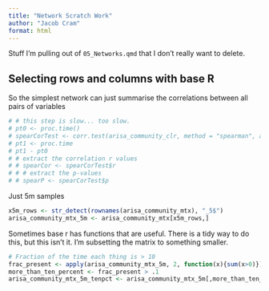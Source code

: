 ```yaml
---
title: "Network Scratch Work"
author: "Jacob Cram"
format: html
---
```


Stuff I'm pulling out of `05_Networks.qmd` that I don't really want to delete.

## Selecting rows and columns with base R

So the simplest network can just summarise the correlations between all pairs of variables
```r
# # this step is slow... too slow.
# pt0 <- proc.time()
# spearCorTest <- corr.test(arisa_community_clr, method = "spearman", adjust = "none")
# pt1 <- proc.time
# pt1 - pt0
# # extract the correlation r values
# # spearCor <- spearCorTest$r
# # # extract the p-values
# # spearP <- spearCorTest$p
```
Just 5m samples
```r
x5m_rows <- str_detect(rownames(arisa_community_mtx), "_5$")
arisa_community_mtx_5m <- arisa_community_mtx[x5m_rows,]
```

Sometimes base r has functions that are useful.
There is a tidy way to do this, but this isn't it. I'm subsetting the matrix to something smaller.
```r
# Fraction of the time each thing is > 10
frac_present <- apply(arisa_community_mtx_5m, 2, function(x){sum(x>0)})/dim(arisa_community_mtx_5m)[1]
more_than_ten_percent <- frac_present > .1
arisa_community_mtx_5m_tenpct <- arisa_community_mtx_5m[,more_than_ten_percent]
```
